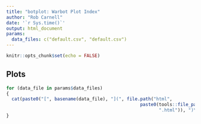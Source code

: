 ```yaml
---
title: "botplot: Warbot Plot Index"
author: "Rob Carnell"
date: '`r Sys.time()`'
output: html_document
params:
  data_files: c("default.csv", "default.csv")
---
```


```r
knitr::opts_chunk$set(echo = FALSE)
```

## Plots

```r
for (data_file in params$data_files)
{
  cat(paste0("[", basename(data_file), "](", file.path("html", 
                                                  paste0(tools::file_path_sans_ext(basename(data_file)), 
                                                         ".html")), ")\n\n"))
}
```

